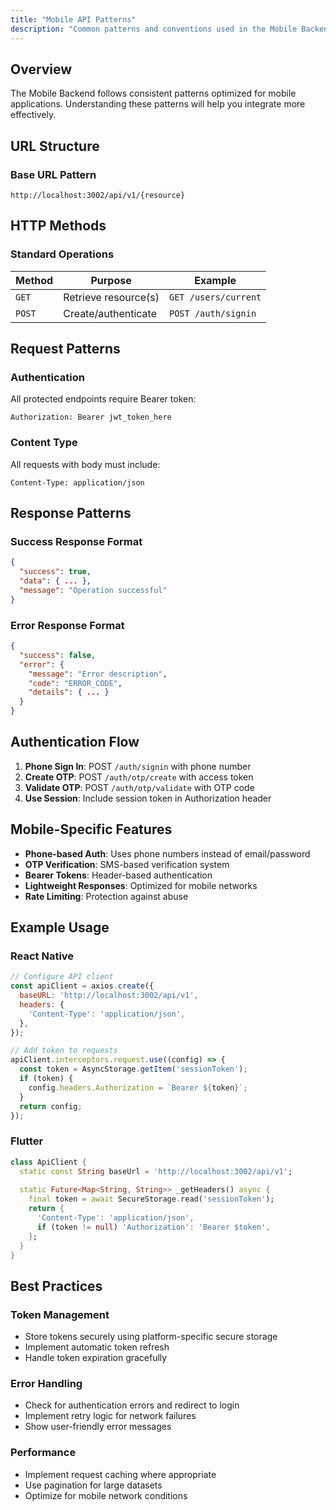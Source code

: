 ```yaml
---
title: "Mobile API Patterns"
description: "Common patterns and conventions used in the Mobile Backend API"
---
```


## Overview

The Mobile Backend follows consistent patterns optimized for mobile applications. Understanding these patterns will help you integrate more effectively.

## URL Structure

### Base URL Pattern
```
http://localhost:3002/api/v1/{resource}
```

## HTTP Methods

### Standard Operations

| Method | Purpose | Example |
|--------|---------|---------|
| `GET` | Retrieve resource(s) | `GET /users/current` |
| `POST` | Create/authenticate | `POST /auth/signin` |

## Request Patterns

### Authentication
All protected endpoints require Bearer token:

```http
Authorization: Bearer jwt_token_here
```

### Content Type
All requests with body must include:

```http
Content-Type: application/json
```

## Response Patterns

### Success Response Format

```json
{
  "success": true,
  "data": { ... },
  "message": "Operation successful"
}
```

### Error Response Format

```json
{
  "success": false,
  "error": {
    "message": "Error description",
    "code": "ERROR_CODE",
    "details": { ... }
  }
}
```

## Authentication Flow

1. **Phone Sign In**: POST `/auth/signin` with phone number
2. **Create OTP**: POST `/auth/otp/create` with access token
3. **Validate OTP**: POST `/auth/otp/validate` with OTP code
4. **Use Session**: Include session token in Authorization header

## Mobile-Specific Features

- **Phone-based Auth**: Uses phone numbers instead of email/password
- **OTP Verification**: SMS-based verification system
- **Bearer Tokens**: Header-based authentication
- **Lightweight Responses**: Optimized for mobile networks
- **Rate Limiting**: Protection against abuse

## Example Usage

### React Native

```javascript
// Configure API client
const apiClient = axios.create({
  baseURL: 'http://localhost:3002/api/v1',
  headers: {
    'Content-Type': 'application/json',
  },
});

// Add token to requests
apiClient.interceptors.request.use((config) => {
  const token = AsyncStorage.getItem('sessionToken');
  if (token) {
    config.headers.Authorization = `Bearer ${token}`;
  }
  return config;
});
```

### Flutter

```dart
class ApiClient {
  static const String baseUrl = 'http://localhost:3002/api/v1';
  
  static Future<Map<String, String>> _getHeaders() async {
    final token = await SecureStorage.read('sessionToken');
    return {
      'Content-Type': 'application/json',
      if (token != null) 'Authorization': 'Bearer $token',
    };
  }
}
```

## Best Practices

### Token Management
- Store tokens securely using platform-specific secure storage
- Implement automatic token refresh
- Handle token expiration gracefully

### Error Handling
- Check for authentication errors and redirect to login
- Implement retry logic for network failures
- Show user-friendly error messages

### Performance
- Implement request caching where appropriate
- Use pagination for large datasets
- Optimize for mobile network conditions
